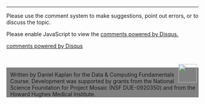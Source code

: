 
</div>

<hr>

Please use the comment system to make suggestions, point out errors, or to discuss the topic.

<div id="disqus_thread"></div>
<script type="text/javascript">
/* * * CONFIGURATION VARIABLES: EDIT BEFORE PASTING INTO YOUR WEBPAGE * * */
var disqus_shortname = 'dcf2014'; // required: replace example with your forum shortname

/* * * DON'T EDIT BELOW THIS LINE * * */
(function() {
  var dsq = document.createElement('script'); dsq.type = 'text/javascript'; dsq.async = true;
  dsq.src = '//' + disqus_shortname + '.disqus.com/embed.js';
  (document.getElementsByTagName('head')[0] || document.getElementsByTagName('body')[0]).appendChild(dsq);
})();
</script>
<noscript>Please enable JavaScript to view the <a href="http://disqus.com/?ref_noscript">comments powered by Disqus.</a></noscript>
<a href="http://disqus.com" class="dsq-brlink">comments powered by <span class="logo-disqus">Disqus</span></a>
    
<style>
.vcenter {
  display: inline-block;
  vertical-align: middle;
  float: none;
}
</style>
<div class="vcenter">
<div style="padding-left:10px;padding-top:10px;margin-top:10px;vertical-align:middle;"><img src='http://dtkaplan.github.io/DCF-2014/kaplan.jpeg' width='48' class='img-rounded' style="float:right;margin:5px;vertical-align:middle;" /></div>

<p style="background-color:gray;padding-left:10px;padding-top:10px;margin-right:0px;">Written by Daniel Kaplan for the Data & Computing Fundamentals Course.  Development was supported by grants from the National Science Foundation for Project Mosaic (NSF DUE-0920350) and from the Howard Hughes Medical Institute. </p> 
